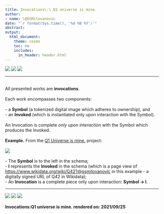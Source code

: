 ```yaml
---
title: Invocations\:\ Q1 universe is mine.
author:
- name: \@GSMilovanovic
date: "`r format(Sys.time(), '%d %B %Y')`"
abstract: 
output:
  html_document:
    theme: cosmo
    toc: no
    includes:
      in_header: header.html
---
```


[![](_img/github.png)](https://github.com/GoranMilovanovic/q1universeismine)  [![](_img/twitter.png)](https://twitter.com/q1universe)  [![](_img/instagram.png)](https://www.instagram.com/q1universeismine)  <hr><br>All presented works are **invocations**.<br><br>
Each work encompasses two components:<br><br>
- a **Symbol** (a tokenized digital image which adheres to ownership), and<br>
- an **Invoked** (which is instantiated only upon interaction with the Symbol).
<br><br>
An Invocation is complete *only upon interaction* with the Symbol which 
produces the Invoked.<br><br>
**Example.** From the [Q1 Universe is mine.](https://www.q1universeismine.net)
project:<br><br>
![](_img/invocations.png)<br><br>
- The **Symbol** is to the left in the schema;<br>
- **I** represents the **Invoked** in the schema 
(which is a page view of [https://www.wikidata.org/wiki/Q42?@gsmilovanovic](https://www.wikidata.org/wiki/Q42?@gsmilovanovic) in this example - 
a digitally signed URL of Q42 in Wikidata);<br>
- An **Invocation** is a complete piece only upon interaction: **Symbol &#8594; I**.<br><hr>[![](_img/github.png)](https://github.com/GoranMilovanovic/q1universeismine)  [![](_img/twitter.png)](https://twitter.com/q1universe)  [![](_img/instagram.png)](https://www.instagram.com/q1universeismine)  <br><br>**Invocations:Q1 universe is mine.  rendered on: 2021/09/25**<br><br><br>
